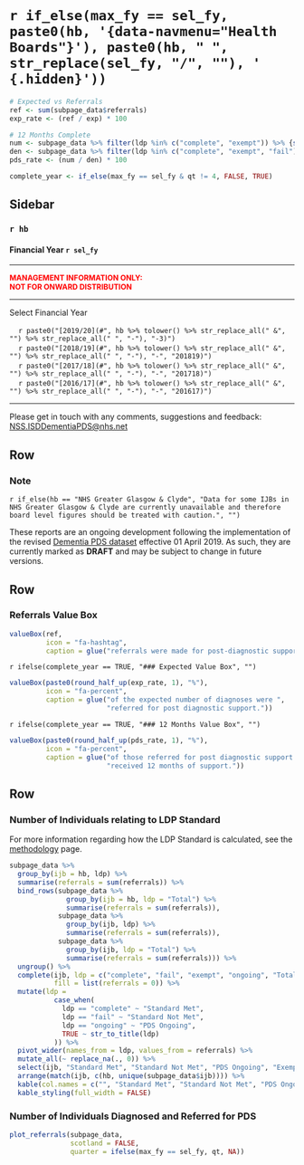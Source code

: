 `r if_else(max_fy == sel_fy, paste0(hb, '{data-navmenu="Health Boards"}'), paste0(hb, " ", str_replace(sel_fy, "/", ""), ' {.hidden}'))`
=================================================

```r

# Expected vs Referrals
ref <- sum(subpage_data$referrals)
exp_rate <- (ref / exp) * 100

# 12 Months Complete
num <- subpage_data %>% filter(ldp %in% c("complete", "exempt")) %>% {sum(.$referrals)}
den <- subpage_data %>% filter(ldp %in% c("complete", "exempt", "fail")) %>% {sum(.$referrals)}
pds_rate <- (num / den) * 100

complete_year <- if_else(max_fy == sel_fy & qt != 4, FALSE, TRUE)
```

Sidebar {.sidebar}
-----------------------------------------------------------------------

### `r hb`
#### Financial Year `r sel_fy`

***

<font size="2"> 
<span style="color:red"> 
**MANAGEMENT INFORMATION ONLY:** <br>
**NOT FOR ONWARD DISTRIBUTION**
</span> </font>

***

Select Financial Year

<!-- For some reason need '-2' on end of 1819 links - check why this is -->
|     `r paste0("[2019/20](#", hb %>% tolower() %>% str_replace_all(" &", "") %>% str_replace_all(" ", "-"), "-3)")`
|     `r paste0("[2018/19](#", hb %>% tolower() %>% str_replace_all(" &", "") %>% str_replace_all(" ", "-"), "-", "201819)")`
|     `r paste0("[2017/18](#", hb %>% tolower() %>% str_replace_all(" &", "") %>% str_replace_all(" ", "-"), "-", "201718)")`
|     `r paste0("[2016/17](#", hb %>% tolower() %>% str_replace_all(" &", "") %>% str_replace_all(" ", "-"), "-", "201617)")`

***

<!-- Reword this and try and force to bottom of sidebar -->
Please get in touch with any comments, suggestions and feedback: [NSS.ISDDementiaPDS@nhs.net](mailto:NSS.ISDDementiaPDS@nhs.net)


Row
----------------------------------------------------------------------

### **Note**

`r if_else(hb == "NHS Greater Glasgow & Clyde", "Data for some IJBs in NHS Greater Glasgow & Clyde are currently unavailable and therefore board level figures should be treated with caution.", "")`

These reports are an ongoing development following the implementation of the revised [Dementia PDS dataset](https://www.isdscotland.org/Health-Topics/Mental-Health/Dementia-Post-diagnostic-Support/_docs/Dementia-PDS-Definitions-and-Recording-Guidance.pdf) effective 01 April 2019. As such, they are currently marked as **DRAFT** and may be subject to change in future versions.


Row
----------------------------------------------------------------------

### Referrals Value Box
```r
valueBox(ref, 
         icon = "fa-hashtag",
         caption = glue("referrals were made for post-diagnostic support."))
```


`r ifelse(complete_year == TRUE, "### Expected Value Box", "")`
```r
valueBox(paste0(round_half_up(exp_rate, 1), "%"), 
         icon = "fa-percent",
         caption = glue("of the expected number of diagnoses were ",
                        "referred for post diagnostic support."))
```

`r ifelse(complete_year == TRUE, "### 12 Months Value Box", "")`
```r
valueBox(paste0(round_half_up(pds_rate, 1), "%"), 
         icon = "fa-percent",
         caption = glue("of those referred for post diagnostic support ",
                        "received 12 months of support."))
```


Row {data-height=450}
----------------------------------------------------------------------

### **Number of Individuals relating to LDP Standard**

For more information regarding how the LDP Standard is calculated, see the [methodology](#methodology) page.


```r

subpage_data %>%
  group_by(ijb = hb, ldp) %>%
  summarise(referrals = sum(referrals)) %>%
  bind_rows(subpage_data %>%
              group_by(ijb = hb, ldp = "Total") %>%
              summarise(referrals = sum(referrals)),
            subpage_data %>%
              group_by(ijb, ldp) %>%
              summarise(referrals = sum(referrals)),
            subpage_data %>%
              group_by(ijb, ldp = "Total") %>%
              summarise(referrals = sum(referrals))) %>%
  ungroup() %>%
  complete(ijb, ldp = c("complete", "fail", "exempt", "ongoing", "Total"),
           fill = list(referrals = 0)) %>%
  mutate(ldp = 
           case_when(
             ldp == "complete" ~ "Standard Met",
             ldp == "fail" ~ "Standard Not Met",
             ldp == "ongoing" ~ "PDS Ongoing",
             TRUE ~ str_to_title(ldp)
           )) %>%
  pivot_wider(names_from = ldp, values_from = referrals) %>%
  mutate_all(~ replace_na(., 0)) %>%
  select(ijb, "Standard Met", "Standard Not Met", "PDS Ongoing", "Exempt", "Total") %>%
  arrange(match(ijb, c(hb, unique(subpage_data$ijb)))) %>%
  kable(col.names = c("", "Standard Met", "Standard Not Met", "PDS Ongoing", "Exempt", "Total")) %>%
  kable_styling(full_width = FALSE)
```


### **Number of Individuals Diagnosed and Referred for PDS** {data-width=800}

```r

plot_referrals(subpage_data, 
               scotland = FALSE,
               quarter = ifelse(max_fy == sel_fy, qt, NA))

```

